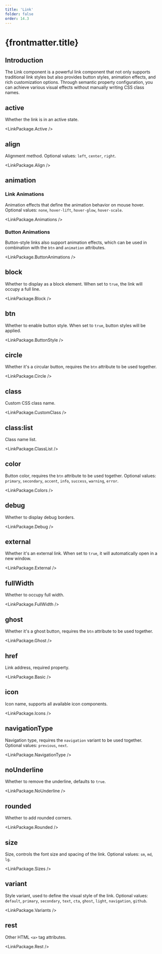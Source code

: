 ```yaml
---
title: 'Link'
folder: false
order: 14.3
---
```



# {frontmatter.title}

## Introduction

The Link component is a powerful link component that not only supports traditional link styles but also provides button styles, animation effects, and rich customization options. Through semantic property configuration, you can achieve various visual effects without manually writing CSS class names.

## active

Whether the link is in an active state.

<LinkPackage.Active />

## align

Alignment method. Optional values: `left`, `center`, `right`.

<LinkPackage.Align />

## animation

### Link Animations

Animation effects that define the animation behavior on mouse hover. Optional values: `none`, `hover-lift`, `hover-glow`, `hover-scale`.

<LinkPackage.Animations />

### Button Animations

Button-style links also support animation effects, which can be used in combination with the `btn` and `animation` attributes.

<LinkPackage.ButtonAnimations />

## block

Whether to display as a block element. When set to `true`, the link will occupy a full line.

<LinkPackage.Block />

## btn

Whether to enable button style. When set to `true`, button styles will be applied.

<LinkPackage.ButtonStyle />

## circle

Whether it's a circular button, requires the `btn` attribute to be used together.

<LinkPackage.Circle />

## class

Custom CSS class name.

<LinkPackage.CustomClass />

## class:list

Class name list.

<LinkPackage.ClassList />

## color

Button color, requires the `btn` attribute to be used together. Optional values: `primary`, `secondary`, `accent`, `info`, `success`, `warning`, `error`.

<LinkPackage.Colors />

## debug

Whether to display debug borders.

<LinkPackage.Debug />

## external

Whether it's an external link. When set to `true`, it will automatically open in a new window.

<LinkPackage.External />

## fullWidth

Whether to occupy full width.

<LinkPackage.FullWidth />

## ghost

Whether it's a ghost button, requires the `btn` attribute to be used together.

<LinkPackage.Ghost />

## href

Link address, required property.

<LinkPackage.Basic />

## icon

Icon name, supports all available icon components.

<LinkPackage.Icons />

## navigationType

Navigation type, requires the `navigation` variant to be used together. Optional values: `previous`, `next`.

<LinkPackage.NavigationType />

## noUnderline

Whether to remove the underline, defaults to `true`.

<LinkPackage.NoUnderline />

## rounded

Whether to add rounded corners.

<LinkPackage.Rounded />

## size

Size, controls the font size and spacing of the link. Optional values: `sm`, `md`, `lg`.

<LinkPackage.Sizes />

## variant

Style variant, used to define the visual style of the link. Optional values: `default`, `primary`, `secondary`, `text`, `cta`, `ghost`, `light`, `navigation`, `github`.

<LinkPackage.Variants />

## rest

Other HTML `<a>` tag attributes.

<LinkPackage.Rest />
